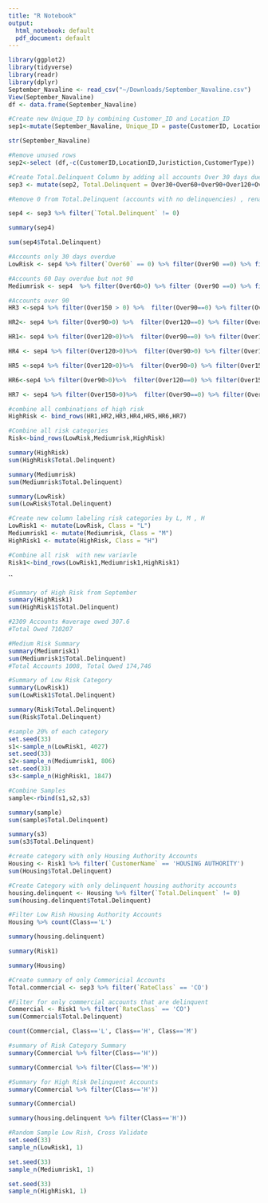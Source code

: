 ```yaml
---
title: "R Notebook"
output:
  html_notebook: default
  pdf_document: default
---
```



```r
library(ggplot2)
library(tidyverse)
library(readr)
library(dplyr)
September_Navaline <- read_csv("~/Downloads/September_Navaline.csv")
View(September_Navaline)
df <- data.frame(September_Navaline)
```


```r
#Create new Unique_ID by combining Customer_ID and Location_ID
sep1<-mutate(September_Navaline, Unique_ID = paste(CustomerID, LocationID, sep = "-"))

```

```r
str(September_Navaline)
```

```r
#Remove unused rows
sep2<-select (df,-c(CustomerID,LocationID,Juristiction,CustomerType))
```

```r
#Create Total.Delinquent Column by adding all accounts Over 30 days due
sep3 <- mutate(sep2, Total.Delinquent = Over30+Over60+Over90+Over120+Over150)

```


```r
#Remove 0 from Total.Delinquent (accounts with no delinquencies) , rename sep4

sep4 <- sep3 %>% filter(`Total.Delinquent` != 0)
```

```r
summary(sep4)
```

```r
sum(sep4$Total.Delinquent)
```

```r
#Accounts only 30 days overdue
LowRisk <- sep4 %>% filter(`Over60` == 0) %>% filter(Over90 ==0) %>% filter(Over120==0) %>% filter(Over150==0)
```

```r
#Accounts 60 Day overdue but not 90
Mediumrisk <- sep4  %>% filter(Over60>0) %>% filter (Over90 ==0) %>% filter(Over120==0) %>% filter(Over150==0)
```

```r
#Accounts over 90
HR3 <-sep4 %>% filter(Over150 > 0) %>%  filter(Over90==0) %>% filter(Over120==0) 
```

```r
HR2<- sep4 %>% filter(Over90>0) %>%  filter(Over120==0) %>% filter(Over150==0) 
```

```r
HR1<- sep4 %>% filter(Over120>0)%>%  filter(Over90==0) %>% filter(Over150==0) 
```

```r
HR4 <- sep4 %>% filter(Over120>0)%>%  filter(Over90>0) %>% filter(Over150>0) 
```

```r
HR5 <-sep4 %>% filter(Over120>0)%>%  filter(Over90>0) %>% filter(Over150==0) 
```

```r
HR6<-sep4 %>% filter(Over90>0)%>%  filter(Over120==0) %>% filter(Over150>0) 
```

```r
HR7 <- sep4 %>% filter(Over150>0)%>%  filter(Over90==0) %>% filter(Over120>0) 
```

```r
#combine all combinations of high risk
HighRisk <- bind_rows(HR1,HR2,HR3,HR4,HR5,HR6,HR7)
```


```r
#Combine all risk categories
Risk<-bind_rows(LowRisk,Mediumrisk,HighRisk)
```

```r
summary(HighRisk)
sum(HighRisk$Total.Delinquent)
```

```r
summary(Mediumrisk)
sum(Mediumrisk$Total.Delinquent)
```

```r
summary(LowRisk)
sum(LowRisk$Total.Delinquent)
```
```r
#Create new column labeling risk categories by L, M , H
LowRisk1 <- mutate(LowRisk, Class = "L")
Mediumrisk1 <- mutate(Mediumrisk, Class = "M")
HighRisk1 <- mutate(HighRisk, Class = "H")
```

```r
#Combine all risk  with new variavle
Risk1<-bind_rows(LowRisk1,Mediumrisk1,HighRisk1)
```


``
```r
#Summary of High Risk from September
summary(HighRisk1)
sum(HighRisk1$Total.Delinquent)

#2309 Accounts #average owed 307.6
#Total Owed 710207
```

```r
#Medium Risk Summary
summary(Mediumrisk1)
sum(Mediumrisk1$Total.Delinquent)
#Total Accounts 1008, Total Owed 174,746
```

```r
#Summary of Low Risk Category
summary(LowRisk1)
sum(LowRisk1$Total.Delinquent)

```

```r
summary(Risk$Total.Delinquent)  
sum(Risk$Total.Delinquent)
```

```r
#sample 20% of each category
set.seed(33)
s1<-sample_n(LowRisk1, 4027)
set.seed(33)
s2<-sample_n(Mediumrisk1, 806)
set.seed(33)
s3<-sample_n(HighRisk1, 1847)

```

```r
#Combine Samples
sample<-rbind(s1,s2,s3)
```
```r
summary(sample)
sum(sample$Total.Delinquent)
```

```r
summary(s3)
sum(s3$Total.Delinquent)
```

```r
#create category with only Housing Authority Accounts
Housing <- Risk1 %>% filter(`CustomerName` == 'HOUSING AUTHORITY')
sum(Housing$Total.Delinquent)
```
```r
#Create Category with only delinquent housing authority accounts
housing.delinquent <- Housing %>% filter(`Total.Delinquent` != 0)
sum(housing.delinquent$Total.Delinquent)
```
```r
#Filter Low Rish Housing Authority Accounts
Housing %>% count(Class=='L')
```
```r
summary(housing.delinquent)
```

```r
summary(Risk1)
```


```r
summary(Housing)
```
```r
#Create summary of only Commericial Accounts
Total.commercial <- sep3 %>% filter(`RateClass` == 'CO')
```

```r
#Filter for only commercial accounts that are delinquent
Commercial <- Risk1 %>% filter(`RateClass` == 'CO')
sum(Commercial$Total.Delinquent)
```
```r
count(Commercial, Class=='L', Class=='H', Class=='M')
```

```r
#summary of Risk Category Summary
summary(Commercial %>% filter(Class=='H'))
```

```r
summary(Commercial %>% filter(Class=='M'))
```

```r
#Summary for High Risk Delinquent Accounts
summary(Commercial %>% filter(Class=='H'))

```
```r
summary(Commercial)
```

```r
summary(housing.delinquent %>% filter(Class=='H'))
```
```r
#Random Sample Low Rish, Cross Validate
set.seed(33)
sample_n(LowRisk1, 1)
```

```r
set.seed(33)
sample_n(Mediumrisk1, 1)
```

```r
set.seed(33)
sample_n(HighRisk1, 1)
```

